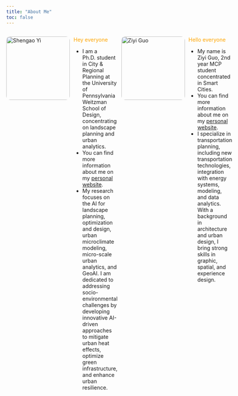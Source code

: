 ```yaml
---
title: "About Me"
toc: false
---
```


<div style="display: flex; gap: 10px; align-items: flex-start;">

<img src="images/Shengao.jpg" alt="Shengao Yi" style="width: 170px; border-radius: 10px;">

<div>
  <p><span style="color:orange">Hey everyone</span></p>

  - I am a Ph.D. student in City & Regional Planning at the University of Pennsylvania Weitzman School of Design, concentrating on landscape planning and urban analytics. 
  - You can find more information about me on my [personal website](https://shengaoyi.github.io).
  - My research focuses on the AI for landscape planning, optimization and design, urban microclimate modeling, micro-scale urban analytics, and GeoAI. I am dedicated to addressing socio-environmental challenges by developing innovative AI-driven approaches to mitigate urban heat effects, optimize green infrastructure, and enhance urban resilience.
</div>


<img src="images/Ziyi.jpg" alt="Ziyi Guo" style="width: 170px; border-radius: 10px;">

<div>
  <p><span style="color:orange">Hello everyone</span></p>

  - My name is Ziyi Guo, 2nd year MCP student concentrated in Smart Cities. 
  - You can find more information about me on my [personal website](https://zoeyguo709.github.io/).
  - I specialize in transportation planning, including new transportation technologies, integration with energy systems, modeling, and data analytics. With a background in architecture and urban design, I bring strong skills in graphic, spatial, and experience design.
</div>

</div>